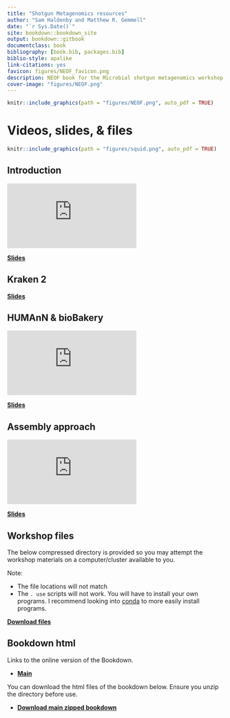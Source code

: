 ```yaml
--- 
title: "Shotgun Metagenomics resources"
author: "Sam Haldenby and Matthew R. Gemmell"
date: "`r Sys.Date()`"
site: bookdown::bookdown_site
output: bookdown::gitbook
documentclass: book
bibliography: [book.bib, packages.bib]
biblio-style: apalike
link-citations: yes
favicon: figures/NEOF_favicon.png
description: NEOF book for the Microbial shotgun metagenomics workshop resources
cover-image: "figures/NEOF.png"
---
```


```r
knitr::include_graphics(path = "figures/NEOF.png", auto_pdf = TRUE)
``` 

# Videos, slides, & files

```r
knitr::include_graphics(path = "figures/squid.png", auto_pdf = TRUE)
``` 

## Introduction

<div class="container">
<iframe src="https://www.youtube.com/embed/U1tOEjaqO1o" 
frameborder="0" allowfullscreen class="video"></iframe>
</div>

[__Slides__](https://NEOF-workshops.github.io/Shotgun_ld5ug2/resources/Slides/Shotgun_intro.pdf)

## Kraken 2

[__Slides__](https://NEOF-workshops.github.io/Shotgun_ld5ug2/resources/Slides/Shotgun_kraken2.pdf)

## HUMAnN & bioBakery

<div class="container">
<iframe src="https://www.youtube.com/embed/w_-4xldv2fI" 
frameborder="0" allowfullscreen class="video"></iframe>
</div>

[__Slides__](https://NEOF-workshops.github.io/Shotgun_ld5ug2/resources/Slides/Shotgun_humann.pdf)

## Assembly approach

<div class="container">
<iframe src="https://www.youtube.com/embed/Kf4nkvbaXDM" 
frameborder="0" allowfullscreen class="video"></iframe>
</div>

[__Slides__](https://NEOF-workshops.github.io/Shotgun_ld5ug2/resources/Slides/Shotgun_metagenome.pdf)

## Workshop files

The below compressed directory is provided so you may attempt the workshop materials on a computer/cluster available to you.

Note:

- The file locations will not match
- The `. use` scripts will not work. You will have to install your own programs. I recommend looking into [conda](https://docs.conda.io/en/latest/) to more easily install programs.

[__Download files__](http://www.cgr.liv.ac.uk/illum/NEOFworkshops_5bfa93ca0482d69d/Shotgun_Metagenomics/resources/Shotgun_metagenomics.zip)

## Bookdown html

Links to the online version of the Bookdown.

- [__Main__](https://neof-workshops.github.io/Shotgun_ld5ug2/)

You can download the html files of the bookdown below. Ensure you unzip the directory before use.

- [__Download main zipped bookdown__](https://NEOF-workshops.github.io/Shotgun_ld5ug2/resources/Bookdown/NEOF_shotgun_metagenome_course_book.zip)

<!--chapter:end:01-Shotgun_metagenomics.Rmd-->

